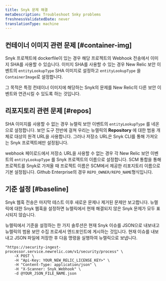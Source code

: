 ```yaml
---
title: Snyk 문제 해결
metaDescription: Troubleshoot Snky problems
freshnessValidatedDate: never
translationType: machine
---
```


## 컨테이너 이미지 관련 문제 [#container-img]

Snyk 프로젝트에 dockerfile이 있는 경우 해당 프로젝트의 Webhook 전송에서 이미지 SHA를 사용할 수 있습니다. 이미지 SHA를 사용할 수 있는 경우 New Relic 보안 이벤트의 `entityLookupType` SHA 이미지로 설정하고 `entityLookupType` 을 `ContainerImage`로 설정합니다.

그 목적은 특정 컨테이너 이미지에 해당하는 Snyk의 문제를 New Relic의 다른 보안 이벤트와 연관시킬 수 있도록 하는 것입니다.

## 리포지토리 관련 문제 [#repos]

SHA 이미지를 사용할 수 없는 경우 뉴렐릭 보안 이벤트의 `entityLookupType` 를 네온으로 설정합니다. 보안 도구 전반에 걸쳐 우리는 뉴렐릭의 <DNT>**Repository**</DNT> 에 대한 범용 개체로 대상의 원격 URL을 사용합니다. 그러나 저장소 URL은 Snyk CLI를 통해 가져오는 Snyk 프로젝트에만 설정됩니다.

webhook 페이로드에서 저장소 URL을 사용할 수 없는 경우 각 New Relic 보안 이벤트의 `entityLookupType` 를 Snyk 프로젝트의 이름으로 설정합니다. SCM 통합을 통해 프로젝트를 Snyk로 가져올 때 프로젝트 이름은 SCM에서 제공한 리포지토리 이름으로 기본 설정됩니다. Github Enterprise의 경우 `REPO_OWNER/REPO_NAME`형식입니다.

## 기준 설정 [#baseline]

<DNT>Snyk</DNT> 웹훅 전송은 마지막 테스트 이후 새로운 문제나 제거된 문제만 보고합니다. 뉴렐릭에 대한 <DNT>Snyk</DNT> 웹훅을 설정하면 뉴렐릭에서 현재 해결되지 않은 <DNT>Snyk</DNT> 문제가 모두 표시되지 않습니다.

뉴렐릭에서 기준을 설정하는 한 가지 솔루션은 현재 <DNT>Snyk</DNT> 이슈를 JSON으로 내보내고 뉴렐릭의 범용 보안 수집 프로세서 엔드포인트에 게시하는 것입니다. 현재 이슈를 내보내고 JSON 파일에 저장한 후 다음 명령을 실행하여 뉴렐릭으로 보냅니다.

```shell
"https://security-ingest-processor.service.newrelic.com/v1/security/process" \
    -X POST \
    -H "Api-Key: YOUR_NEW_RELIC_LICENSE_KEY>" \
    -H "Content-Type: application/json" \
    -H "X-Scanner: Snyk_Webhook" \
    -d @YOUR_JSON_FILE_NAME.json
```